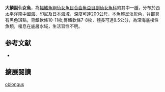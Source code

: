 {{Speciesbox
| name = 大鱗副仙女魚
| status = NE
| status_system = iucn3.1
| image = 
| image_caption = 
| genus = Paraulopus
| species = oblongus
| authority = [[Kamohara|Kamohara]], 1953
| synonyms = *''Chlorophthalmus oblongus '',Kamohara, 1953 
}}
'''大鱗副仙女魚'''，為[[輻鰭魚綱|輻鰭魚綱]][[仙女魚目|仙女魚目]][[合齒魚亞目|合齒魚亞目]][[副仙女魚科|副仙女魚科]]的其中一[[種|種]]，分布於西[[太平洋|太平洋]][[南中國海|南中國海]]、[[印尼|印尼]]及[[日本|日本]]海域，深度可達200公尺，本魚體呈淡灰色，背部具有黑色斑點，背鰭軟條10-11枚;臀鰭軟條7-8枚，體長可達8.5公分，為深海底棲性魚類，棲息在底層水域，生活習性不明。
==参考文献==
*{{FishBase_species|genus=Paraulopus|species=oblongus |year=2016|month=6}}

== 擴展閱讀 ==
{{refbegin}}
{{wikispecies-inline|Paraulopus oblongus |大鱗副仙女魚}}
{{refend}}

[[Category:副仙女魚屬|oblongus]]


{{魚類小作品}}